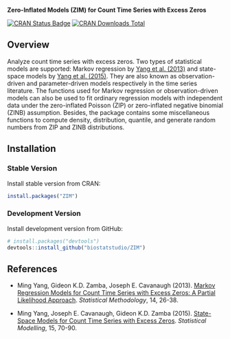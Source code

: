 __Zero-Inflated Models (ZIM) for Count Time Series with Excess Zeros__


[![CRAN Status Badge](http://www.r-pkg.org/badges/version/ZIM)](https://cran.r-project.org/package=ZIM)
[![CRAN Downloads Total](https://cranlogs.r-pkg.org/badges/grand-total/ZIM)](https://cran.r-project.org/package=ZIM)

## Overview

Analyze count time series with excess zeros. Two types of statistical models are supported: Markov regression by [Yang et al. (2013)](https://doi.org/j.stamet.2013.02.001) and state-space models by [Yang et al. (2015)](https://doi.org/10.1177/1471082X14535530). They are also known as observation-driven and parameter-driven models respectively in the time series literature. The functions used for Markov regression or observation-driven models can also be used to fit ordinary regression models with independent data under the zero-inflated Poisson (ZIP) or zero-inflated negative binomial (ZINB) assumption. Besides, the package contains some miscellaneous functions to compute density, distribution, quantile, and generate random numbers from ZIP and ZINB distributions.

## Installation

### Stable Version

Install stable version from CRAN:

```r
install.packages("ZIM")
```

### Development Version

Install development version from GitHub:

```r
# install.packages("devtools")
devtools::install_github("biostatstudio/ZIM")
```

## References

- Ming Yang, Gideon K.D. Zamba, Joseph E. Cavanaugh (2013). [Markov Regression Models for Count Time Series with Excess Zeros: A Partial Likelihood Approach](https://doi.org/j.stamet.2013.02.001). _Statistical Methodology_, 14, 26-38.

- Ming Yang, Joseph E. Cavanaugh, Gideon K.D. Zamba (2015). [State-Space Models for Count Time Series with Excess Zeros](https://doi.org/10.1177/1471082X14535530). _Statistical Modelling_, 15, 70-90.

